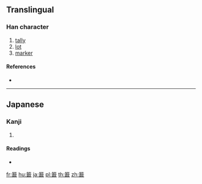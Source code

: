 {{character info/new}}
{{also|籤}}
==Translingual==

===Han character===
{{Han char|rn=118|rad=竹|as=14|sn=20|four=|canj=HJIM}}

# [[tally]]
# [[lot]]
# [[marker]]

====References====
* {{Han ref|kx=0904.201|hdz=53027.141|uh=7C56|ud=31830}}

----

==Japanese==

===Kanji===
{{ja-kanji|grade=|rs=竹14}}

# {{defn|lang=ja|sort=竹14}}

====Readings====
* {{ja-readings|on=[[せん]] (sen)|kun=[[くじ]] (kuji), [[かずとり]] (kazutori)}}

[[fr:籖]]
[[hu:籖]]
[[ja:籖]]
[[pl:籖]]
[[th:籖]]
[[zh:籖]]